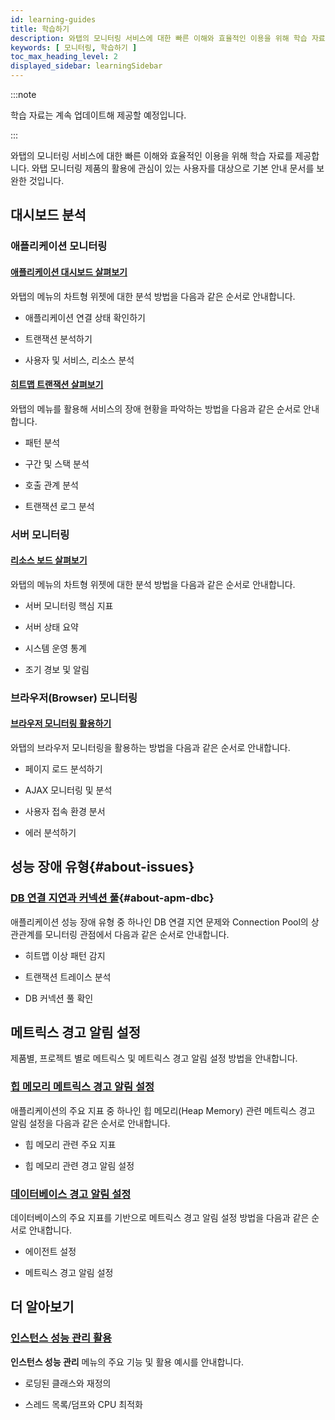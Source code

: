 ```yaml
---
id: learning-guides
title: 학습하기
description: 와탭의 모니터링 서비스에 대한 빠른 이해와 효율적인 이용을 위해 학습 자료를 제공합니다.
keywords: [ 모니터링, 학습하기 ]
toc_max_heading_level: 2
displayed_sidebar: learningSidebar
---
```


:::note

학습 자료는 계속 업데이트해 제공할 예정입니다.

:::

와탭의 모니터링 서비스에 대한 빠른 이해와 효율적인 이용을 위해 학습 자료를 제공합니다. 와탭 모니터링 제품의 활용에 관심이 있는 사용자를 대상으로 기본 안내 문서를 보완한 것입니다. 

## 대시보드 분석 

### 애플리케이션 모니터링

#### [애플리케이션 대시보드 살펴보기](best-practice-guides/about-apm-dashboard)

와탭의 <Cmdname sid="application_dashboard" className="uitext" /> 메뉴의 차트형 위젯에 대한 분석 방법을 다음과 같은 순서로 안내합니다.

* 애플리케이션 연결 상태 확인하기

* 트랜잭션 분석하기

* 사용자 및 서비스, 리소스 분석

#### [히트맵 트랜잭션 살펴보기](best-practice-guides/about-apm-hitmap-class)

와탭의 <Cmdname sid="hitmap_transaction" className="uitext" /> 메뉴를 활용해 서비스의 장애 현황을 파악하는 방법을 다음과 같은 순서로 안내합니다.

* 패턴 분석

* 구간 및 스택 분석

* 호출 관계 분석

* 트랜잭션 로그 분석

### 서버 모니터링

#### [리소스 보드 살펴보기](best-practice-guides/about-server-dashboard)

와탭의 <Cmdname sid="sms_resource_board" className="uitext" /> 메뉴의 차트형 위젯에 대한 분석 방법을 다음과 같은 순서로 안내합니다.

* 서버 모니터링 핵심 지표

* 서버 상태 요약

* 시스템 운영 통계

* 조기 경보 및 알림


### 브라우저(Browser) 모니터링

#### [브라우저 모니터링 활용하기](best-practice-guides/using-browser-monitoring)

와탭의 브라우저 모니터링을 활용하는 방법을 다음과 같은 순서로 안내합니다.

* 페이지 로드 분석하기

* AJAX 모니터링 및 분석

* 사용자 접속 환경 분서

* 에러 분석하기

## 성능 장애 유형{#about-issues}

### [DB 연결 지연과 커넥션 풀](best-practice-guides/about-apm-dbc){#about-apm-dbc}

애플리케이션 성능 장애 유형 중 하나인 DB 연결 지연 문제와 Connection Pool의 상관관계를 모니터링 관점에서 다음과 같은 순서로 안내합니다.

* 히트맵 이상 패턴 감지

* 트랜잭션 트레이스 분석

* DB 커넥션 풀 확인

## 메트릭스 경고 알림 설정

제품별, 프로젝트 별로 메트릭스 및 메트릭스 경고 알림 설정 방법을 안내합니다.

### [힙 메모리 메트릭스 경고 알림 설정](best-practice-guides/about-apm-heap-memory)

애플리케이션의 주요 지표 중 하나인 힙 메모리(Heap Memory) 관련 메트릭스 경고 알림 설정을 다음과 같은 순서로 안내합니다.

* 힙 메모리 관련 주요 지표

* 힙 메모리 관련 경고 알림 설정 

### [데이터베이스 경고 알림 설정](best-practice-guides/set-db-metric-warning-notice)

데이터베이스의 주요 지표를 기반으로 메트릭스 경고 알림 설정 방법을 다음과 같은 순서로 안내합니다.

* 에이전트 설정

* 메트릭스 경고 알림 설정

## 더 알아보기

### [인스턴스 성능 관리 활용](best-pracice-guides/about-instance-performance-analysis) 

**인스턴스 성능 관리** 메뉴의 주요 기능 및 활용 예시를 안내합니다. 

* 로딩된 클래스와 재정의

* 스레드 목록/덤프와 CPU 최적화